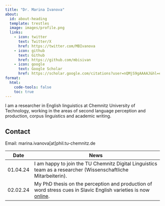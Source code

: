 ```yaml
---
title: "Dr. Marina Ivanova"
about:
  id: about-heading
  template: trestles
  image: images/profile.png
  links:
    - icon: twitter
      text: Twitter/X
      href: https://twitter.com/MBIvanova
    - icon: github
      text: Github
      href: https://github.com/mbisivan
    - icon: google
      text: Google Scholar
      href: https://scholar.google.com/citations?user=nQMjS9gAAAAJ&hl=en
format:
  html:
    code-tools: false
    toc: true
---
```


:::{#about-heading}

I am a researcher in English linguistics at Chemnitz University of Technology, working in the areas of second language perception and production, corpus linguistics and academic writing. 

## Contact

Email: marina.ivanova[at]phil.tu-chemnitz.de

| Date     | News                                                                                                                                                                                         |
|----------|-------------------------------------------------------------------------------------------------------------------------------------------------------------------------------------------------|
| 01.04.24 | I am happy to join the TU Chemnitz Digital Linguistics team as a researcher (Wissenschaftliche Mitarbeiterin).                                                                                  |
| 02.02.24 | My PhD thesis on the perception and production of word stress cues in Slavic English varieties is now [online](https://nbn-resolving.org/urn:nbn:de:bsz:ch1-qucosa2-892831). |

:::